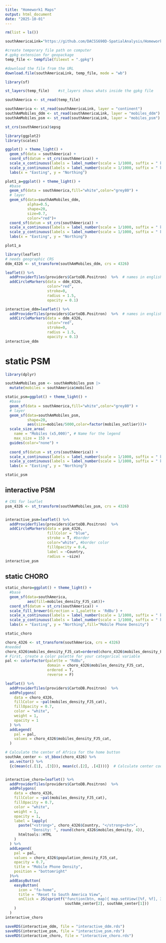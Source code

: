 ```yaml
---
title: "Homework1 Maps"
output: html_document
date: "2025-10-01"
---
```


```r
rm(list = ls())

southAmericaLink="https://github.com/DACSS690D-SpatialAnalysis/Homework1/raw/refs/heads/main/southAmerica_32721.gpkg"

#create temporary file path on computer
#.gpkg extension for geopackage
temp_file <- tempfile(fileext = ".gpkg")

#download the file from the URL 
download.file(southAmericaLink, temp_file, mode = "wb")

library(sf)

st_layers(temp_file)    #st_layers shows whats inside the gpkg file 

southAmerica <- st_read(temp_file)  
```


```r
southAmerica <- st_read(southAmericaLink, layer = "continent")
southAmMobiles_ddm <- st_read(southAmericaLink, layer = "mobiles_ddm")
southAmMobiles_psm <- st_read(southAmericaLink, layer = "mobiles_psm")

```

```r
st_crs(southAmerica)$epsg
```

```r
library(ggplot2)
library(scales)

ggplot() + theme_light() +
  geom_sf(data = southAmerica) + 
  coord_sf(datum = st_crs(southAmerica)) + 
  scale_x_continuous(labels = label_number(scale = 1/1000, suffix = " km")) +
  scale_y_continuous(labels = label_number(scale = 1/1000, suffix = " km")) +
  labs(x = "Easting", y = "Northing") 
```

```r
plot1_a=ggplot() + theme_light() +
  #base
  geom_sf(data = southAmerica,fill="white",color="grey80") +
  # layer
  geom_sf(data=southAmMobiles_ddm,
          alpha=0.5,
          shape=20,
          size=0.7,
          color="red")+
  coord_sf(datum = st_crs(southAmerica)) + 
  scale_x_continuous(labels = label_number(scale = 1/1000, suffix = " km")) +
  scale_y_continuous(labels = label_number(scale = 1/1000, suffix = " km")) +
  labs(x = "Easting", y = "Northing") 

plot1_a
```

```r
library(leaflet)
# needs geographic CRS
ddm_4326 <- st_transform(southAmMobiles_ddm, crs = 4326)

leaflet() %>%
  addProviderTiles(providers$CartoDB.Positron)  %>%  # names in english
  addCircleMarkers(data = ddm_4326,
                   color="red",
                   stroke=0,
                   radius = 1.5,
                   opacity = 0.1)
```

```r
interactive_ddm=leaflet() %>%
  addProviderTiles(providers$CartoDB.Positron)  %>%  # names in english
  addCircleMarkers(data = ddm_4326,
                   color="red",
                   stroke=0,
                   radius = 1.5,
                   opacity = 0.1)
interactive_ddm
```


# static PSM

```r

library(dplyr)

southAmMobiles_psm <- southAmMobiles_psm |> 
  mutate(mobiles = southAmerica$mobiles)

static_psm=ggplot() + theme_light() +
  #base
  geom_sf(data = southAmerica,fill="white",color="grey80") +
  # layer
  geom_sf(data=southAmMobiles_psm,
          shape=20,
          aes(size=mobiles/5000,color=factor(mobiles_outlier)))+
  scale_size_area(
    name = "Mobiles (x5,000)", # Name for the legend
    max_size = 15) +       
  guides(color="none") + 
  
  coord_sf(datum = st_crs(southAmerica)) + 
  scale_x_continuous(labels = label_number(scale = 1/1000, suffix = " km")) +
  scale_y_continuous(labels = label_number(scale = 1/1000, suffix = " km")) +
  labs(x = "Easting", y = "Northing") 

static_psm
```
## interactive PSM 

```r
# CRS for leaflet
psm_4326 <- st_transform(southAmMobiles_psm, crs = 4326)


interactive_psm=leaflet() %>%
  addProviderTiles(providers$CartoDB.Positron)  %>%  
  addCircleMarkers(data = psm_4326,
                   fillColor = "blue",
                   stroke = T, #border
                   color="white", #border color
                   fillOpacity = 0.4,
                   label = ~Country,
                   radius = ~size)
interactive_psm
```

## static CHORO

```r
static_choro=ggplot() + theme_light() +
  #base
  geom_sf(data=southAmerica,
          aes(fill=mobiles_density_FJ5_cat))+
  coord_sf(datum = st_crs(southAmerica)) +
  scale_fill_brewer(direction = 1,palette = 'RdBu') + 
  scale_x_continuous(labels = label_number(scale = 1/1000, suffix = " km")) +
  scale_y_continuous(labels = label_number(scale = 1/1000, suffix = " km")) +
  labs(x = "Easting", y = "Northing",fill="Mobile Phone Density")

static_choro
```

```r
choro_4326 <- st_transform(southAmerica, crs = 4326)
#needed
choro_4326$mobiles_density_FJ5_cat=ordered(choro_4326$mobiles_density_FJ5_cat)
# First, create a color palette for your categorical variable
pal <- colorFactor(palette = "RdBu",
                   domain = choro_4326$mobiles_density_FJ5_cat,
                   ordered = T,
                   reverse = F)

leaflet() %>%
  addProviderTiles(providers$CartoDB.Positron)  %>% 
  addPolygons(
    data = choro_4326,
    fillColor = ~pal(mobiles_density_FJ5_cat),
    fillOpacity = 0.7,
    color = "white",
    weight = 1,
    opacity = 1
  ) %>%
  addLegend(
    pal = pal,
    values = choro_4326$mobiles_density_FJ5_cat,
  )
```

```r
# Calculate the center of Africa for the home button
southAm_center <- st_bbox(choro_4326) %>% 
  as.vector() %>% 
  {c(mean(c(.[1], .[3])), mean(c(.[2], .[4])))}  # Calculate center coordinates


interactive_choro=leaflet() %>%
  addProviderTiles(providers$CartoDB.Positron)  %>% 
  addPolygons(
    data = choro_4326,
    fillColor = ~pal(mobiles_density_FJ5_cat),
    fillOpacity = 0.7,
    color = "white",
    weight = 1,
    opacity = 1,
    label = lapply(
      paste("<strong>", choro_4326$Country, "</strong><br>",
            "Density: ", round(choro_4326$mobiles_density, 4)),
      htmltools::HTML
    )
  ) %>%
  addLegend(
    pal = pal,
    values = choro_4326$population_density_FJ5_cat,
    opacity = 0.7,
    title = "Mobile Phone Density",
    position = "bottomright"
  )%>%
  addEasyButton(
    easyButton(
      icon = "fa-home", 
      title = "Reset to South America View",
      onClick = JS(sprintf("function(btn, map){ map.setView([%f, %f], 3); }", 
                           southAm_center[2], southAm_center[1]))
    )
  )
interactive_choro
```

```r
saveRDS(interactive_ddm, file = "interactive_ddm.rds")
saveRDS(interactive_psm, file = "interactive_psm.rds")
saveRDS(interactive_choro, file = "interactive_choro.rds")
```

